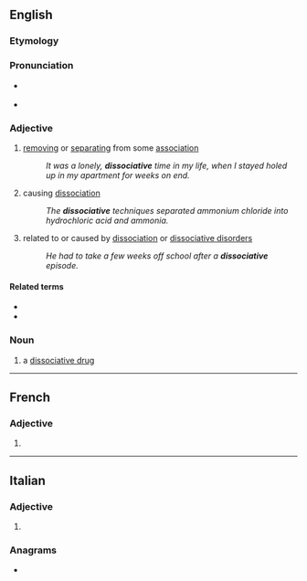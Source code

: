 ==English==

===Etymology===
{{suffix|en|dissociate|ive}}

===Pronunciation===
* {{a|US}} {{IPA|/dɪˈsoʊʃiətɪv/|/dɪˈsoʊsiətɪv/|lang=en}}
* {{audio|En-us-dissociative.ogg|Audio (US)|lang=en}}

===Adjective===
{{head|en|adjective}}

# [[removing]] or [[separating]] from some [[association]]
#: ''It was a lonely, '''dissociative''' time in my life, when I stayed holed up in my apartment for weeks on end.''
# causing [[dissociation]]
#: ''The '''dissociative''' techniques separated ammonium chloride into hydrochloric acid and ammonia.''
# {{lb|en|psychology}} related to or caused by [[dissociation]] or [[dissociative disorder]]s
#: ''He had to take a few weeks off school after a '''dissociative''' episode.''

====Related terms====
* {{l|en|dissociate}}
* {{l|en|dissociation}}

===Noun===
{{en-noun}}

# a [[dissociative drug]]

----

==French==

===Adjective===
{{fr-adj-form}}

# {{feminine singular of|dissociatif|lang=fr}}

----

==Italian==

===Adjective===
{{head|it|adjective form}}

# {{feminine plural of|dissociativo|lang=it}}

===Anagrams===
* {{l|it|dissociatevi}}